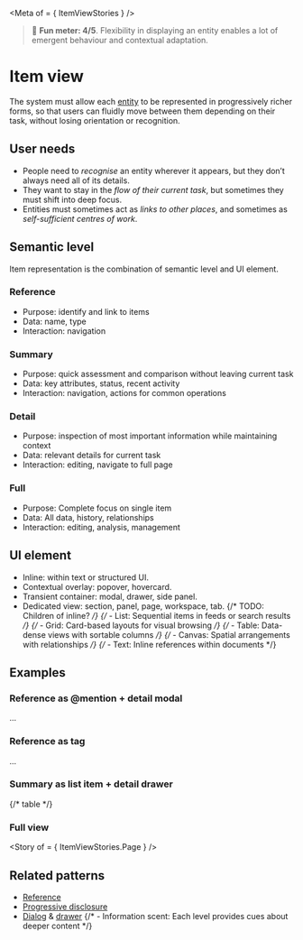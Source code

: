 
<Meta of = { ItemViewStories } />

> 🙂 **Fun meter: 4/5**. Flexibility in displaying an entity enables a lot of emergent behaviour and contextual adaptation.

# Item view

The system must allow each [entity](../?path=/docs/concepts-item--docs) to be represented in progressively richer forms, so that users can fluidly move between them depending on their task, without losing orientation or recognition.

## User needs

- People need to *recognise* an entity wherever it appears, but they don’t always need all of its details.
- They want to stay in the *flow of their current task*, but sometimes they must shift into deep focus.
- Entities must sometimes act as *links to other places*, and sometimes as *self-sufficient centres of work*.

## Semantic level
Item representation is the combination of semantic level and UI element.

### Reference
- Purpose: identify and link to items
- Data: name, type
- Interaction: navigation

### Summary
- Purpose: quick assessment and comparison without leaving current task
- Data: key attributes, status, recent activity
- Interaction: navigation, actions for common operations

### Detail
- Purpose: inspection of most important information while maintaining context
- Data: relevant details for current task
- Interaction: editing, navigate to full page

### Full
- Purpose: Complete focus on single item
- Data: All data, history, relationships
- Interaction: editing, analysis, management

## UI element
- Inline: within text or structured UI.
- Contextual overlay: popover, hovercard.
- Transient container: modal, drawer, side panel.
- Dedicated view: section, panel, page, workspace, tab.
{/* TODO: Children of inline? */}
{/* - List: Sequential items in feeds or search results */}
{/* - Grid: Card-based layouts for visual browsing */}
{/* - Table: Data-dense views with sortable columns */}
{/* - Canvas: Spatial arrangements with relationships */}
{/* - Text: Inline references within documents */}

## Examples

### Reference as @mention + detail modal

...

### Reference as tag

...

### Summary as list item + detail drawer

{/* table */}

### Full view

<Story of = { ItemViewStories.Page } />

## Related patterns

- [Reference](../?path=/docs/primitives-reference--docs)
- [Progressive disclosure](../?path=/docs/patterns-progressive-disclosure--docs)
- [Dialog](../?path=/docs/components-dialog--docs) & [drawer](../?path=/docs/components-drawer--docs)
{/* - Information scent: Each level provides cues about deeper content */}
